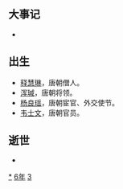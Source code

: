 {{yearTOC|736|唐'''[[开元|开元]]二十四年'''；日本'''[[天平_(聖武天皇)|天平]]八年'''；渤海国'''[[仁安_(渤海)|仁安]]十七年'''}}

== 大事记 ==
*

== 出生 ==
*[[释慧琳|释慧琳]]，唐朝僧人。
*[[浑瑊|浑瑊]]，唐朝将领。
*[[杨良瑶|杨良瑶]]，唐朝宦官、外交使节。
*[[韦士文|韦士文]]，唐朝官员。

== 逝世 ==
{{Wikisource year mention}}
*

[[Category:736年|*]]
[[Category:730年代|6年]]
[[Category:8世纪各年|3]]